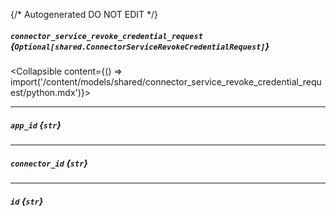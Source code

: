 {/* Autogenerated DO NOT EDIT  */}

##### `connector_service_revoke_credential_request` *{`Optional[shared.ConnectorServiceRevokeCredentialRequest]`}*
<Collapsible content={() => import('/content/models/shared/connector_service_revoke_credential_request/python.mdx')}>
</Collapsible>

---
##### `app_id` *{`str`}*

---
##### `connector_id` *{`str`}*

---
##### `id` *{`str`}*

